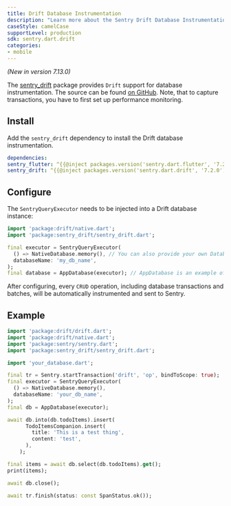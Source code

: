```yaml
---
title: Drift Database Instrumentation
description: "Learn more about the Sentry Drift Database Instrumentation for the Flutter SDK."
caseStyle: camelCase
supportLevel: production
sdk: sentry.dart.drift
categories:
- mobile
---
```


<Include name="feature-stage-beta.mdx" />

_(New in version 7.13.0)_

The [sentry_drift](https://pub.dev/packages/sentry_drift) package provides `Drift` support for database instrumentation. The source can be found [on GitHub](https://github.com/getsentry/sentry-dart/tree/main/drift). Note, that to capture transactions, you have to first <PlatformLink to="/performance/">set up performance monitoring</PlatformLink>.

## Install

Add the `sentry_drift` dependency to install the Drift database instrumentation.

```yml {filename:pubspec.yaml}
dependencies:
sentry_flutter: ^{{@inject packages.version('sentry.dart.flutter', '7.2.0') }}
sentry_drift: ^{{@inject packages.version('sentry.dart.drift', '7.2.0') }}
```

## Configure

The `SentryQueryExecutor` needs to be injected into a Drift database instance:

```dart
import 'package:drift/native.dart';
import 'package:sentry_drift/sentry_drift.dart';

final executor = SentryQueryExecutor(
  () => NativeDatabase.memory(), // You can also provide your own DatabaseOpener
  databaseName: 'my_db_name',
);
final database = AppDatabase(executor); // AppDatabase is an example of the auto-generated database class by Drift.
```

After configuring, every `CRUD` operation, including database transactions and batches, will be automatically instrumented and sent to Sentry.

## Example

```dart
import 'package:drift/drift.dart';
import 'package:drift/native.dart';
import 'package:sentry/sentry.dart';
import 'package:sentry_drift/sentry_drift.dart';

import 'your_database.dart';

final tr = Sentry.startTransaction('drift', 'op', bindToScope: true);
final executor = SentryQueryExecutor(
  () => NativeDatabase.memory(),
  databaseName: 'your_db_name',
);
final db = AppDatabase(executor);

await db.into(db.todoItems).insert(
      TodoItemsCompanion.insert(
        title: 'This is a test thing',
        content: 'test',
      ),
    );

final items = await db.select(db.todoItems).get();
print(items);

await db.close();

await tr.finish(status: const SpanStatus.ok());
```
